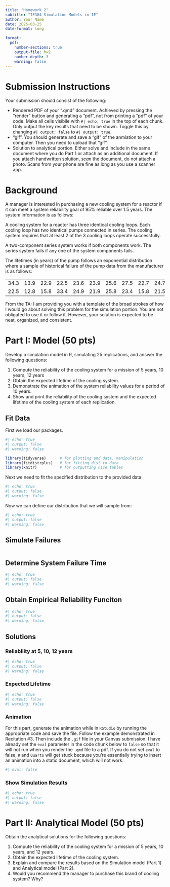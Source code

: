 ```yaml
---
title: "Homework 2"
subtitle: "IE384 Simulation Models in IE"
author: Your Name
date: 2025-03-25
date-format: long

format:
  pdf:
    number-sections: true
    output-file: hw2
    number-depth: 3
    warning: false
---
```


# Submission Instructions {.unnumbered}

::: callout-note

Your submission should consist of the following:

- Rendered PDF of your ".qmd" document. Achieved by pressing the "render" button and generating a "pdf", not from printing a "pdf" of your code. Make all cells visibile with `#| echo: true` in the top of each chunk. Only output the key results that need to be shown. Toggle this by changing `#| output: false` to `#| output: true`.
- "gif". You should generate and save a "gif" of the anmiation to your computer. Then you need to upload that "gif".
- Solution to analytical portion. Either solve and include in the same document where you do Part 1 or attach as an additional document. If you attach handwritten solution, *scan* the document, do not attach a photo. Scans from your phone are fine as long as you use a scanner app.
:::

# Background {.unnumbered}

A manager is interested in purchasing a new cooling system for a reactor if it can meet a system reliability goal of 95% reliable over 1.5 years. The system information is as follows:

A cooling system for a reactor has three identical cooling loops. Each cooling loop has two identical pumps connected in series. The cooling system requires that at least 2 of the 3 cooling loops operate successfully.

A two-component series system works if both components work. The series system fails if any one of the system components fails.

The lifetimes (in years) of the pump follows an exponential distribution where a sample of historical failure of the pump data from the manufacturer is as follows:

|      |      |      |      |      |      |      |      |      |      |      |      |
|------|------|------|------|------|------|------|------|------|------|------|------|
| 34.3 | 13.9 | 22.9 | 22.5 | 23.6 | 23.9 | 25.6 | 27.5 | 22.7 | 24.7 | 25.4 | 27.4 |
| 22.5 | 12.8 | 15.8 | 33.4 | 24.9 | 21.9 | 25.8 | 23.4 | 15.8 | 21.5 | 28.3 | 25.4 |

::: callout-note
From the TA: I am providing you with a template of the broad strokes of how I would go about solving this problem for the simulation portion. You are not obligated to use it or follow it. However, your solution is expected to be neat, organized, and consistent.
:::

# Part I: Model (50 pts)

Develop a simulation model in R, simulating 25 replications, and answer the following questions:

1.  Compute the reliability of the cooling system for a mission of 5 years, 10 years, 12 years
2.  Obtain the expected lifetime of the cooling system.
3.  Demonstrate the animation of the system reliability values for a period of 10 years.
4.  Show and print the reliability of the cooling system and the expected lifetime of the cooling system of each replication.

## Fit Data

First we load our packages.

```r
#| echo: true
#| output: false
#| warning: false

library(tidyverse)      # for plotting and data. manipulation
library(fitdistrplus)   # for fitting dist to data
library(knitr)          # for outputting nice tables
```

Next we need to fit the specified distribution to the provided data:

```r
#| echo: true
#| output: false
#| warning: false

```

Now we can define our distribution that we will sample from:

```r
#| echo: true
#| output: false
#| warning: false
```

## Simulate Failures

```r
```

## Determine System Failure Time

```r
#| echo: true
#| output: false
#| warning: false

```

## Obtain Empirical Reliability Funciton

```r
#| echo: true
#| output: false
#| warning: false
```

## Solutions

### Reliability at 5, 10, 12 years

```r
#| echo: true
#| output: false
#| warning: false

```

### Expected Lifetime

```r
#| echo: true
#| output: false
#| warning: false
```

### Animation

::: callout-warning
For this part, generate the animation while in `RStudio` by running the appropriate code and save the file. Follow the example demonstrated in Recitation #3. Then include the `.gif` file in your Canvas submission. I have already set the `eval` parameter in the code chunk below to `false` so that it will not run when you render the `.qmd` file to a pdf. If you do not set `eval` to false, `R` and `Quarto` will get stuck because you're essentially trying to insert an animation into a static document, which will not work.
:::

```r
#| eval: false

```

### Show Simulation Results

```r
#| echo: true
#| output: false
#| warning: false
```

# Part II: Analytical Model (50 pts)

Obtain the analytical solutions for the following questions:

1.  Compute the reliability of the cooling system for a mission of 5 years, 10 years, and 12 years.
2.  Obtain the expected lifetime of the cooling system.
3.  Explain and compare the results based on the Simulation model (Part 1) and Analytical model (Part 2).
4.  Would you recommend the manager to purchase this brand of cooling system? Why?
